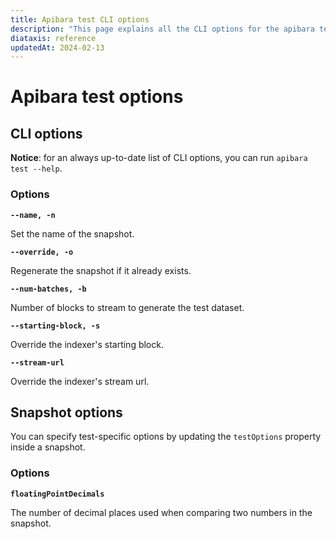 ```yaml
---
title: Apibara test CLI options
description: "This page explains all the CLI options for the apibara test command."
diataxis: reference
updatedAt: 2024-02-13
---
```


# Apibara test options

## CLI options

**Notice**: for an always up-to-date list of CLI options, you can run `apibara test --help`.

### Options

**`--name, -n`**

Set the name of the snapshot.

**`--override, -o`**

Regenerate the snapshot if it already exists.

**`--num-batches, -b`**

Number of blocks to stream to generate the test dataset.

**`--starting-block, -s`**

Override the indexer's starting block.

**`--stream-url`**

Override the indexer's stream url.

## Snapshot options

You can specify test-specific options by updating the `testOptions` property
inside a snapshot.

### Options

**`floatingPointDecimals`**

The number of decimal places used when comparing two numbers in the snapshot.
